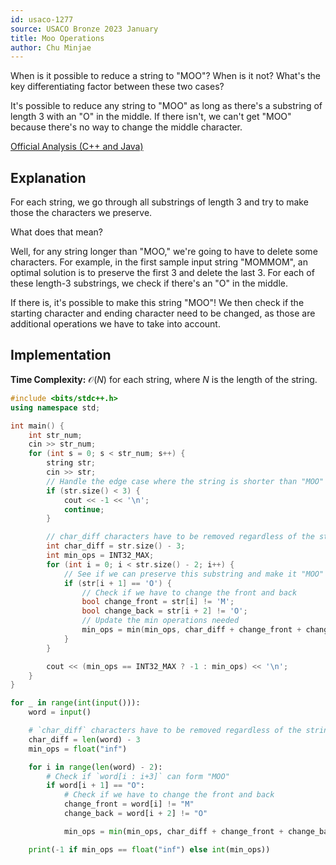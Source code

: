 ```yaml
---
id: usaco-1277
source: USACO Bronze 2023 January
title: Moo Operations
author: Chu Minjae
---
```


<Spoiler title="Hint">

When is it possible to reduce a string to "MOO"?
When is it not?
What's the key differentiating factor between these two cases?

</Spoiler>

<Spoiler title="Answer to Hint">

It's possible to reduce any string to "MOO" as long as there's a substring
of length 3 with an "O" in the middle.
If there isn't, we can't get "MOO" because there's no way to change the middle character.

</Spoiler>

<Spoiler title="Solution">

[Official Analysis (C++ and Java)](http://usaco.org/current/data/sol_prob3_bronze_jan23.html)

## Explanation

For each string, we go through all substrings of length 3 and try to make those the characters we preserve.

What does that mean?

Well, for any string longer than "MOO," we're going to have to delete some characters.
For example, in the first sample input string "MOMMOM", an optimal solution is to preserve the first 3 and delete the last 3.
For each of these length-3 substrings, we check if there's an "O" in the middle.

If there is, it's possible to make this string "MOO"!
We then check if the starting character and ending character need to be changed, as those are additional operations we have to take into account.

## Implementation

**Time Complexity:** $\mathcal{O}(N)$ for each string, where $N$ is the length of the string.

<LanguageSection>
<CPPSection>

```cpp
#include <bits/stdc++.h>
using namespace std;

int main() {
	int str_num;
	cin >> str_num;
	for (int s = 0; s < str_num; s++) {
		string str;
		cin >> str;
		// Handle the edge case where the string is shorter than "MOO"
		if (str.size() < 3) {
			cout << -1 << '\n';
			continue;
		}

		// char_diff characters have to be removed regardless of the string
		int char_diff = str.size() - 3;
		int min_ops = INT32_MAX;
		for (int i = 0; i < str.size() - 2; i++) {
			// See if we can preserve this substring and make it "MOO"
			if (str[i + 1] == 'O') {
				// Check if we have to change the front and back
				bool change_front = str[i] != 'M';
				bool change_back = str[i + 2] != 'O';
				// Update the min operations needed
				min_ops = min(min_ops, char_diff + change_front + change_back);
			}
		}

		cout << (min_ops == INT32_MAX ? -1 : min_ops) << '\n';
	}
}
```

</CPPSection>
<PySection>

```py
for _ in range(int(input())):
	word = input()

	# `char_diff` characters have to be removed regardless of the string
	char_diff = len(word) - 3
	min_ops = float("inf")

	for i in range(len(word) - 2):
		# Check if `word[i : i+3]` can form "MOO"
		if word[i + 1] == "O":
			# Check if we have to change the front and back
			change_front = word[i] != "M"
			change_back = word[i + 2] != "O"

			min_ops = min(min_ops, char_diff + change_front + change_back)

	print(-1 if min_ops == float("inf") else int(min_ops))
```

</PySection>
</LanguageSection>

</Spoiler>
